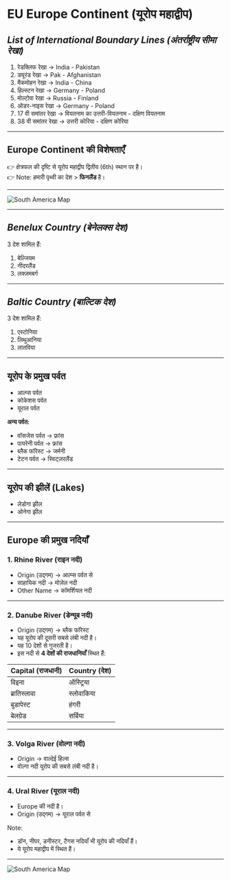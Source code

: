#  EU Europe Continent (यूरोप महाद्वीप)

## *List of International Boundary Lines (अंतर्राष्ट्रीय सीमा रेखा)*

1. रेडक्लिफ रेखा → India - Pakistan  
2. ड्यूरंड रेखा → Pak - Afghanistan  
3. मैकमोहन रेखा → India - China  
4. हिल्स्टन रेखा → Germany - Poland  
5. मोल्टोवा रेखा → Russia - Finland  
6. ऑडर-नाइस रेखा → Germany - Poland  
7. 17 वी समांतर रेखा → वियतनाम का उत्तरी-वियतनाम - दक्षिण वियतनाम  
8. 38 वी समांतर रेखा → उत्तरी कोरिया - दक्षिण कोरिया  

---

## Europe Continent की विशेषताएँ

👉 क्षेत्रफल की दृष्टि से यूरोप महाद्वीप द्वितीय (6th) स्थान पर है।  
👉 Note: हमारी पृथ्वी का देश > **फिनलैंड** है।

---

![South America Map](https://www.worldatlas.com/r/w768-q80/webimage/countrys/europelargesm.jpg)

---

## *Benelux Country (बेनेलक्स देश)*

3 देश शामिल हैं:  
1. बेल्जियम  
2. नीदरलैंड  
3. लक्ज़मबर्ग  

---

## *Baltic Country (बाल्टिक देश)*

3 देश शामिल हैं:  
1. एस्टोनिया  
2. लिथुआनिया  
3. लातविया  

---

## यूरोप के प्रमुख पर्वत

- आल्प्स पर्वत  
- कोकेशस पर्वत  
- यूराल पर्वत  

**अन्य पर्वत:**  
- वॉसजेस पर्वत → फ्रांस  
- पायरेनी पर्वत → फ्रांस  
- ब्लैक फॉरेस्ट → जर्मनी  
- टेटन पर्वत → स्विट्ज़रलैंड  

---

## यूरोप की झीलें (Lakes)

- लेडोगा झील  
- ओनेगा झील  

---

## Europe की प्रमुख नदियाँ

### 1. Rhine River (राइन नदी)
- Origin (उद्गम) → आल्प्स पर्वत से  
- साहायिक नदी → मोज़ेल नदी  
- Other Name → कॉमर्शियल नदी  

---

### 2. Danube River (डेन्यूब नदी)
- Origin (उद्गम) → ब्लैक फॉरेस्ट  
- यह यूरोप की दूसरी सबसे लंबी नदी है।  
- यह 10 देशों से गुजरती है।  
- इस नदी से **4 देशों की राजधानियाँ** स्थित हैं:  

| Capital (राजधानी)  | Country (देश)   |
|---------------------|------------------|
| विइना               | ऑस्ट्रिया        |
| ब्रातिस्लावा        | स्लोवाकिया       |
| बुडापेस्ट           | हंगरी            |
| बेलग्रेड            | सर्बिया          |

---

### 3. Volga River (वोल्गा नदी)
- Origin → वाल्देई हिल्स  
- वोल्गा नदी यूरोप की सबसे लंबी नदी है।  

---

### 4. Ural River (यूराल नदी)
- Europe की नदी है।  
- Origin (उद्गम) → यूराल पर्वत से  

Note:
- डॉन, नीपर, डनीस्टर, टैगस नदियाँ भी यूरोप की नदियाँ हैं।  
- ये यूरोप महाद्वीप में स्थित हैं।

---

![South America Map](https://www.worldatlas.com/r/w768-q80/webimage/countrys/eurivnew.jpg)

